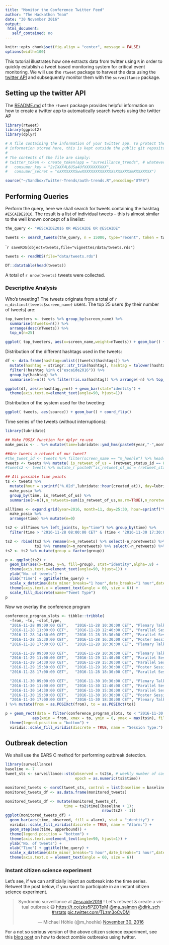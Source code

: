 ```yaml
---
title: "Monitor the Conference Twitter Feed"
author: "The Hackathon Team"
date: "30 November 2016"
output:
 html_document:
   self_contained: no
---
```


```r
knitr::opts_chunk$set(fig.align = "center", message = FALSE)
options(width=100)
```

This tutorial illustrates how one extracts data from twitter
using `R` in order to quickly establish a tweet based monitoring
system for critical event monitoring.
We will use the `rtweet` package to harvest the data using the
[twitter API](https://dev.twitter.com/overview/api) and subsequently
monitor them with the `surveillance` package.

## Setting up the twitter API

The [README.md](https://github.com/mkearney/rtweet) of the `rtweet`
package provides helpful information on how to create a twitter app to
automatically search tweets using the twitter AP

```r
library(rtweet)
library(ggplot2)
library(dplyr)
```

```r
# A file containing the information of your twitter app. To protect the
# information stored here, this is kept outside the public git repository.
#
# The contents of the file are simply:
# twitter_token <- create_token(app = "surveillance_trends", # whatever you named app
#   consumer_key = "2zIXXX4L6USa4UfXXXXXXXXXX",
#   consumer_secret = "oXXXXXXXSwwXXXXXXXXXXXXXXsXXXXXXXmXXXXXXXX")

source("~/Sandbox/Twitter-Trends/auth-trends.R",encoding="UTF8")
```

## Performing Queries

Perform the query, here we shall search for tweets containing the
hashtag `#ESCAIDE2016`. The result is a list of individual tweets --
this is almost similar to the well known concept of a linelist:

```r
the_query <- "#ESCAIDE2016 OR #ESCAIDE OR @ESCAIDE"
```

```r
tweets <- search_tweets(the_query, n = 15000, type="recent", token = twitter_token)
```
````r
saveRDS(object=tweets,file="vignettes/data/tweets.rds")
```
```r
tweets <- readRDS(file="data/tweets.rds")
```
```r
DT::datatable(head(tweets))
```

A total of `r nrow(tweets)` tweets were collected.

### Descriptive Analysis

Who's tweeting? The tweets originate from a total of
`r n_distinct(tweets$screen_name)` users. The top 25 users (by their
number of tweets) are:

```r

top_tweeters <- tweets %>% group_by(screen_name) %>%
  summarise(nTweets=n()) %>%
  arrange(desc(nTweets)) %>%
  top_n(n=25)

ggplot( top_tweeters, aes(x=screen_name,weight=nTweets)) + geom_bar() + coord_flip() + xlab("Number of tweets")
```

Distribution of the different hashtags used in the tweets:

```r
df <- data.frame(hashtag=unlist((tweets)$hashtags)) %>%
  mutate(hashtag = stringr::str_trim(hashtag), hashtag = tolower(hashtag)) %>%
  filter(!hashtag %in% c("escaide2016")) %>%
  group_by(hashtag) %>%
  summarise(n=n()) %>% filter(!is.na(hashtag)) %>% arrange(-n) %>% top_n(n=40)

ggplot(df, aes(x=hashtag,y=n)) + geom_bar(stat="identity") +
  theme(axis.text.x=element_text(angle=90, hjust=1))
```

Distribution of the system used for the tweeting:

```r
ggplot( tweets, aes(source)) + geom_bar() + coord_flip()
```

Time series of the tweets (without interruptions):
```r
library(lubridate)

## Make POSIX function for dplyr re-use
make_posix <- . %>% mutate(time=lubridate::ymd_hms(paste0(year,"-",month,"-",day," ",hour,":00:00"),tz="CET"))

##Are tweets a retweet of our tweet?
#the_tweet_id <- tweets %>% filter(screen_name == "m_hoehle") %>% head(n=1) %>% .[["status_id"]] %>% as.character
tweets <- tweets %>% mutate( is_retweet_of_us = (retweet_status_id == 803931871662972928))
#tweets2 <- tweets %>% mutate_( paste0("is_retweet_of_us = (retweet_status_id == ", the_tweet_id,")"))

## All possible time points
ts <- tweets %>%
  mutate(hour = sprintf("%.02d",lubridate::hour(created_at)), day=lubridate::day(created_at),month=lubridate::month(created_at),year=lubridate::year(created_at)) %>%
  make_posix %>%
  group_by(time, is_retweet_of_us) %>%
  summarise(n=n(),n_retweets=sum(is_retweet_of_us,na.rm=TRUE),n_noretweets=n-n_retweets)

allTimes <- expand.grid(year=2016, month=11, day=25:30, hour=sprintf("%.02d",0:23)) %>%
  make_posix %>%
  arrange(time) %>% mutate(n=0)

ts2 <- allTimes %>% left_join(ts, by="time") %>% group_by(time) %>%
  filter(time > "2016-11-28 08:00:00 CET" & (time < "2016-11-30 17:30:00 CET")) %>% select(-n.x,-is_retweet_of_us,-n.y)

ts2 <- rbind(ts2 %>% rename(n=n_retweets) %>% select(-n_noretweets) %>% mutate(group="retweet"),
             ts2 %>% rename(n=n_noretweets) %>% select(-n_retweets) %>% mutate(group="no_retweet"))
ts2 <- ts2 %>% mutate(group = factor(group))

```


```r
p <- ggplot(ts2) +
  geom_bar(aes(x=time, y=n, fill=group), stat="identity",alpha=.8) +
  theme(axis.text.x=element_text(angle=90, hjust=1)) +
  ylab("No. of tweets") +
  xlab("Time") + ggtitle(the_query) +
  scale_x_datetime(date_minor_breaks="1 hour",date_breaks="1 hour",date_labels="Nov %d-%H:00") +
  theme(axis.text.x = element_text(angle = 60, size = 6)) +
  scale_fill_discrete(name="Tweet Type")
p
```

Now we overlay the conference program

```r
conference_program_slots <- tibble::tribble(
  ~from, ~to, ~slot_type,
  "2016-11-28 09:00:00 CET",   "2016-11-28 10:30:00 CET", "Plenary Talks",
  "2016-11-28 11:00:00 CET",   "2016-11-28 12:40:00 CET", "Parallel Session",
  "2016-11-28 14:30:00 CET",   "2016-11-28 15:30:00 CET", "Parallel Session",
  "2016-11-28 15:30:00 CET",   "2016-11-28 16:30:00 CET", "Poster Session",
  "2016-11-28 17:00:00 CET",   "2016-11-28 18:30:00 CET", "Plenary Talks",

  "2016-11-29 09:00:00 CET",   "2016-11-29 10:30:00 CET", "Plenary Talks",
  "2016-11-29 11:00:00 CET",   "2016-11-29 12:40:00 CET", "Parallel Session",
  "2016-11-29 14:30:00 CET",   "2016-11-29 15:30:00 CET", "Parallel Session",
  "2016-11-29 15:30:00 CET",   "2016-11-29 16:30:00 CET", "Poster Session",
  "2016-11-28 17:00:00 CET",   "2016-11-28 18:30:00 CET", "Parallel Session",

  "2016-11-30 09:00:00 CET",   "2016-11-30 10:30:00 CET", "Plenary Talks",
  "2016-11-30 11:00:00 CET",   "2016-11-30 12:40:00 CET", "Parallel Session",
  "2016-11-30 14:30:00 CET",   "2016-11-30 15:30:00 CET", "Parallel Session",
  "2016-11-30 15:30:00 CET",   "2016-11-30 16:30:00 CET", "Poster Session",
  "2016-11-30 17:00:00 CET",   "2016-11-30 18:30:00 CET", "Plenary Talks"
) %>% mutate(from = as.POSIXct(from), to = as.POSIXct(to))
```

```r
p + geom_rect(data = filter(conference_program_slots, to < "2016-11-30 17:30:00 CET"),
            aes(xmin = from, xmax = to, ymin = 0, ymax = max(ts$n), fill = slot_type), alpha = 0.4) +
  theme(legend.position = "bottom") +
  viridis::scale_fill_viridis(discrete = TRUE, name = "Session Type:")
```

## Outbreak detection

We shall use the EARS C method for performing outbreak detection.

```r
library(surveillance)
baseline <- 7
tweet_sts <- surveillance::sts(observed = ts2$n, # weekly number of cases
                               epoch = as.numeric(ts2$time))

monitored_tweets <- earsC(tweet_sts, control = list(baseline = baseline))
monitored_tweets_df <- as.data.frame(monitored_tweets)

monitored_tweets_df <- mutate(monitored_tweets_df,
                          time = ts2$time[(baseline + 1):
                                           nrow(ts2) - 1])
ggplot(monitored_tweets_df) +
  geom_bar(aes(time, observed, fill = alarm), stat = "identity") +
  viridis::scale_fill_viridis(discrete = TRUE, name = "Alarm:") +
  geom_step(aes(time, upperbound)) +
  theme(legend.position = "bottom") +
  theme(axis.text.x=element_text(angle=90, hjust=1)) +
  ylab("No. of tweets") +
  xlab("Time") + ggtitle(the_query) +
  scale_x_datetime(date_minor_breaks="1 hour",date_breaks="1 hour",date_labels="Nov %d-%H:00") +
  theme(axis.text.x = element_text(angle = 60, size = 6))

```

### Instant citizen science experiment

Let's see, if we can artificially inject an outbreak into the time
series. Retweet the post below, if you want to participate in an
instant citizen science experiment.

<center>
<blockquote class="twitter-tweet" data-lang="en"><p lang="en" dir="ltr">Syndromic surveillance at <a href="https://twitter.com/hashtag/escaide2016?src=hash">#escaide2016</a> ! Let&#39;s retweet &amp; create a virtual outbreak 😷 <a href="https://t.co/zks5PZOTpM">https://t.co/zks5PZOTpM</a> <a href="https://twitter.com/ma_salmon">@ma_salmon</a> <a href="https://twitter.com/dirk_sch">@dirk_sch</a> <a href="https://twitter.com/hashtag/rstats?src=hash">#rstats</a> <a href="https://t.co/TLzm3oCvDM">pic.twitter.com/TLzm3oCvDM</a></p>&mdash; Michael Höhle (\@m_hoehle) <a href="https://twitter.com/m_hoehle/status/803931871662972928">November 30, 2016</a></blockquote>
<script async src="//platform.twitter.com/widgets.js"
charset="utf-8"></script>
</center>

For a not so serious version of the above citizen science experiment,
see this
[blog post](http://staff.math.su.se/hoehle/blog/2016/09/25/sootb.html)
on how to detect zombie outbreaks using twitter.

